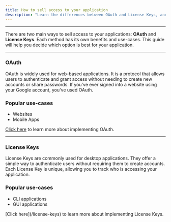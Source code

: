 ```yaml
---
title: How to sell access to your application
description: "Learn the differences between OAuth and License Keys, and which one is best for selling access to your application."
---
```


---

There are two main ways to sell access to your applications: **OAuth** and **License Keys**. Each method has its own benefits and use-cases. This guide will help you decide which option is best for your application.

---

### OAuth

OAuth is widely used for web-based applications. It is a protocol that allows users to authenticate and grant access without needing to create new accounts or share passwords. If you've ever signed into a website using your Google account, you've used OAuth.

### Popular use-cases

- Websites
- Mobile Apps

<Tip>[Click here](/oauth) to learn more about implementing OAuth.</Tip>

---

### License Keys

License Keys are commonly used for desktop applications. They offer a simple way to authenticate users without requiring them to create accounts. Each License Key is unique, allowing you to track who is accessing your application.

### Popular use-cases

- CLI applications
- GUI applications

<Tip>
  [Click here](/license-keys) to learn more about implementing License Keys.
</Tip>
